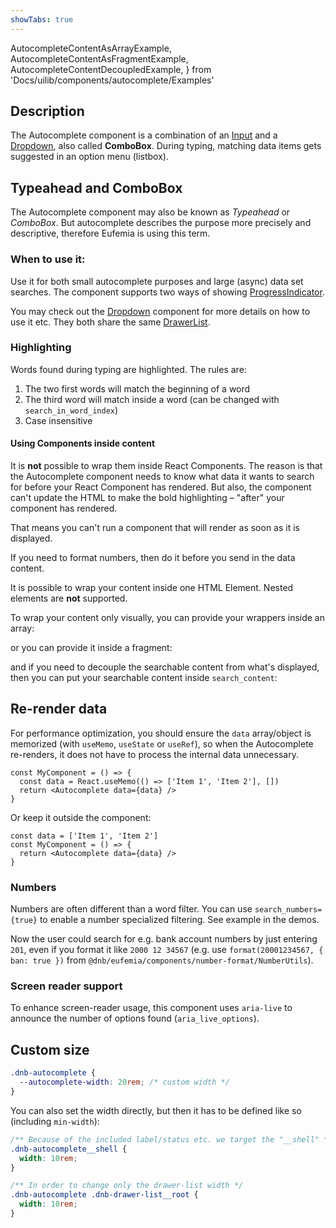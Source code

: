 ```yaml
---
showTabs: true
---
```


  AutocompleteContentAsArrayExample,
  AutocompleteContentAsFragmentExample,
  AutocompleteContentDecoupledExample,
} from 'Docs/uilib/components/autocomplete/Examples'

## Description

The Autocomplete component is a combination of an [Input](/uilib/components/input) and a [Dropdown](/uilib/components/dropdown), also called **ComboBox**. During typing, matching data items gets suggested in an option menu (listbox).

## Typeahead and ComboBox

The Autocomplete component may also be known as _Typeahead_ or _ComboBox_. But autocomplete describes the purpose more precisely and descriptive, therefore Eufemia is using this term.

### When to use it:

Use it for both small autocomplete purposes and large (async) data set searches. The component supports two ways of showing [ProgressIndicator](/uilib/components/progress-indicator).

You may check out the [Dropdown](/uilib/components/dropdown/info) component for more details on how to use it etc. They both share the same [DrawerList](/uilib/components/fragments/drawer-list).

### Highlighting

Words found during typing are highlighted. The rules are:

1. The two first words will match the beginning of a word
1. The third word will match inside a word (can be changed with `search_in_word_index`)
1. Case insensitive

#### Using Components inside content

It is **not** possible to wrap them inside React Components. The reason is that the Autocomplete component needs to know what data it wants to search for before your React Component has rendered. But also, the component can't update the HTML to make the bold highlighting – "after" your component has rendered.

That means you can't run a component that will render as soon as it is displayed.

If you need to format numbers, then do it before you send in the data content.

It is possible to wrap your content inside one HTML Element. Nested elements are **not** supported.

To wrap your content only visually, you can provide your wrappers inside an array:

<AutocompleteContentAsArrayExample />

or you can provide it inside a fragment:

<AutocompleteContentAsFragmentExample />

and if you need to decouple the searchable content from what's displayed, then you can put your searchable content inside `search_content`:

<AutocompleteContentDecoupledExample />

## Re-render data

For performance optimization, you should ensure the `data` array/object is memorized (with `useMemo`, `useState` or `useRef`), so when the Autocomplete re-renders, it does not have to process the internal data unnecessary.

```tsx
const MyComponent = () => {
  const data = React.useMemo(() => ['Item 1', 'Item 2'], [])
  return <Autocomplete data={data} />
}
```

Or keep it outside the component:

```tsx
const data = ['Item 1', 'Item 2']
const MyComponent = () => {
  return <Autocomplete data={data} />
}
```

### Numbers

Numbers are often different than a word filter. You can use `search_numbers={true}` to enable a number specialized filtering. See example in the demos.

Now the user could search for e.g. bank account numbers by just entering `201`, even if you format it like `2000 12 34567` (e.g. use `format(20001234567, { ban: true })` from `@dnb/eufemia/components/number-format/NumberUtils`).

### Screen reader support

To enhance screen-reader usage, this component uses `aria-live` to announce the number of options found (`aria_live_options`).

## Custom size

```css
.dnb-autocomplete {
  --autocomplete-width: 20rem; /* custom width */
}
```

You can also set the width directly, but then it has to be defined like so (including `min-width`):

```css
/** Because of the included label/status etc. we target the "__shell" */
.dnb-autocomplete__shell {
  width: 10rem;
}

/** In order to change only the drawer-list width */
.dnb-autocomplete .dnb-drawer-list__root {
  width: 10rem;
}
```

<AutocompleteMethods />
